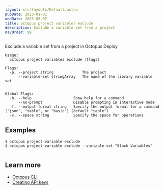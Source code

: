 ```yaml
---
layout: src/layouts/Default.astro
pubDate: 2023-01-01
modDate: 2025-05-07
title: octopus project variables exclude
description: Exclude a variable set from a project
navOrder: 99
---
```


Exclude a variable set from a project in Octopus Deploy

```
Usage:
  octopus project variables exclude [flags]

Flags:
  -p, --project string             The project
      --variable-set stringArray   The name of the library variable set


Global Flags:
  -h, --help                   Show help for a command
      --no-prompt              Disable prompting in interactive mode
  -f, --output-format string   Specify the output format for a command ("json", "table", or "basic") (default "table")
  -s, --space string           Specify the space for operations

```

## Examples

<SamplesInstance />

```
$ octopus project variable exclude
$ octopus project variable exclude --variable-set "Slack Variables"


```

## Learn more

- [Octopus CLI](/docs/octopus-rest-api/cli)
- [Creating API keys](/docs/octopus-rest-api/how-to-create-an-api-key)